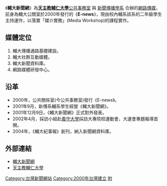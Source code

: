 {{Pathnav|[[輔仁大學|輔仁大學]]|輔仁大學傳播學院|輔仁大學新聞傳播學系|frame=1}}
《'''輔大新聞網'''》為'''[[天主教輔仁大學|天主教輔仁大學]]'''[http://www.pro.fju.edu.tw/ 公共事務室] {{Wayback|url=http://www.pro.fju.edu.tw/ |date=20210428065758 }} 與 [http://www.bigboat.info/ 新聞傳播學系] {{Wayback|url=http://www.bigboat.info/ |date=20210421194644 }} 合辦的[[網路|網路]][[傳播媒體|傳媒]]，前身為輔大公關室於2000年發行的《'''E-news'''》，現由校內輔系該系的二年級學生主持運作，以落實「媒介實務」(Media Workshop)的課程實作。

==媒體定位==
#輔大傳播通路基礎建設。
#輔大社群互動媒體。
#輔大新聞資料庫。
#網路媒體研發中心。

==沿革==
*2000年，公共關係室(今公共事務室)發行《E-news》。
*2001年9月，新傳系輔系學生經營《輔大新聞網》。
*2001年12月9日，《輔大新聞網》正式對外發表。
*2002年4月，採訪小組赴[[義守大學|義守大學]]採訪大專院校運動會，大運會專題報導首開。
*2004年，《輔大紀事報》創刊，納入新聞網資料庫。

== 外部連結 ==
* [http://140.136.114.206/ 輔大新聞網] {{Wayback|url=http://140.136.114.206/ |date=20210512224052 }}{{zh}}
* [http://www.fju.edu.tw/ 天主教輔仁大學] {{Wayback|url=http://www.fju.edu.tw/ |date=20080927215343 }}{{zh}}{{en}}

{{天主教輔仁大學}}

[[Category:台灣新聞網站|Category:台灣新聞網站]]
[[Category:2000年台灣建立|Category:2000年台灣建立]]
[[Category:輔仁大學|附]]